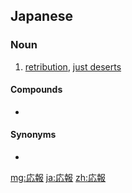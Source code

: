 ==Japanese==
{{ja-kanjitab|おう|ほう|yomi=on}}

===Noun===
{{ja-noun|おうほう}}

# [[retribution]], [[just deserts]]
#: {{ja-usex|応報刑論|おうほうけいろん|theory of punishment as retribution}}

====Compounds====
* {{ja-r|因果応報|いんがおうほう|gloss=[[retributive]] [[justice]]; [[retribution]]}}

====Synonyms====
* {{ja-r|天罰|てんばつ|gloss=[[divine]] [[punishment]]}}

[[mg:応報]]
[[ja:応報]]
[[zh:応報]]